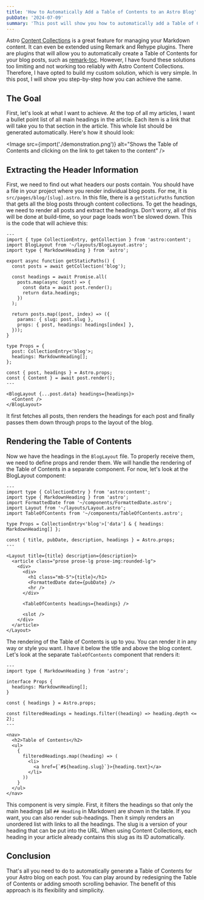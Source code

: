 ```yaml
---
title: 'How to Automatically Add a Table of Contents to an Astro Blog'
pubDate: '2024-07-09'
summary: 'This post will show you how to automatically add a Table of Contents to an Astro blog that uses the Content Collections feature.'
---
```



Astro [Content Collections](https://docs.astro.build/en/guides/content-collections/) is a great feature for managing your Markdown content. It can even be extended using Remark and Rehype plugins. There are plugins that will allow you to automatically create a Table of Contents for your blog posts, such as [remark-toc](https://github.com/remarkjs/remark-toc). However, I have found these solutions too limiting and not working too reliably with Astro Content Collections. Therefore, I have opted to build my custom solution, which is very simple. In this post, I will show you step-by-step how you can achieve the same.

## The Goal

First, let's look at what I want to achieve. At the top of all my articles, I want a bullet point list of all main headings in the article. Each item is a link that will take you to that section in the article. This whole list should be generated automatically. Here's how it should look:

<Image src={import('./demonstration.png')} alt="Shows the Table of Contents and clicking on the link to get taken to the content" />

## Extracting the Header Information

First, we need to find out what headers our posts contain. You should have a file in your project where you render individual blog posts. For me, it is `src/pages/blog/[slug].astro`. In this file, there is a `getStaticPaths` function that gets all the blog posts through content collections. To get the headings, we need to render all posts and extract the headings. Don't worry, all of this will be done at build-time, so your page loads won't be slowed down. This is the code that will achieve this:

```astro
---
import { type CollectionEntry, getCollection } from 'astro:content';
import BlogLayout from '~/layouts/BlogLayout.astro';
import type { MarkdownHeading } from 'astro';

export async function getStaticPaths() {
  const posts = await getCollection('blog');

  const headings = await Promise.all(
    posts.map(async (post) => {
      const data = await post.render();
      return data.headings;
    })
  );

  return posts.map((post, index) => ({
    params: { slug: post.slug },
    props: { post, headings: headings[index] },
  }));
}

type Props = {
  post: CollectionEntry<'blog'>;
  headings: MarkdownHeading[];
};

const { post, headings } = Astro.props;
const { Content } = await post.render();
---

<BlogLayout {...post.data} headings={headings}>
  <Content />
</BlogLayout>
```

It first fetches all posts, then renders the headings for each post and finally passes them down through props to the layout of the blog.

## Rendering the Table of Contents

Now we have the headings in the `BlogLayout` file. To properly receive them, we need to define props and render them. We will handle the rendering of the Table of Contents in a separate component. For now, let's look at the BlogLayout component:

```astro
---
import type { CollectionEntry } from 'astro:content';
import type { MarkdownHeading } from 'astro';
import FormattedDate from '~/components/FormattedDate.astro';
import Layout from '~/layouts/Layout.astro';
import TableOfContents from '~/components/TableOfContents.astro';

type Props = CollectionEntry<'blog'>['data'] & { headings: MarkdownHeading[] };

const { title, pubDate, description, headings } = Astro.props;
---

<Layout title={title} description={description}>
  <article class="prose prose-lg prose-img:rounded-lg">
    <div>
      <div>
        <h1 class="mb-5">{title}</h1>
        <FormattedDate date={pubDate} />
        <hr />
      </div>

      <TableOfContents headings={headings} />

      <slot />
    </div>
  </article>
</Layout>
```

The rendering of the Table of Contents is up to you. You can render it in any way or style you want. I have it below the title and above the blog content. Let's look at the separate `TableOfContents` component that renders it:

```astro
---
import type { MarkdownHeading } from 'astro';

interface Props {
  headings: MarkdownHeading[];
}

const { headings } = Astro.props;

const filteredHeadings = headings.filter((heading) => heading.depth <= 2);
---

<nav>
  <h2>Table of Contents</h2>
  <ul>
    {
      filteredHeadings.map((heading) => (
        <li>
          <a href={`#${heading.slug}`}>{heading.text}</a>
        </li>
      ))
    }
  </ul>
</nav>
```

This component is very simple. First, it filters the headings so that only the main headings (all `## Heading` in Markdown) are shown in the table. If you want, you can also render sub-headings. Then it simply renders an unordered list with links to all the headings. The slug is a version of your heading that can be put into the URL. When using Content Collections, each heading in your article already contains this slug as its ID automatically.

## Conclusion

That's all you need to do to automatically generate a Table of Contents for your Astro blog on each post. You can play around by redesigning the Table of Contents or adding smooth scrolling behavior. The benefit of this approach is its flexibility and simplicity.